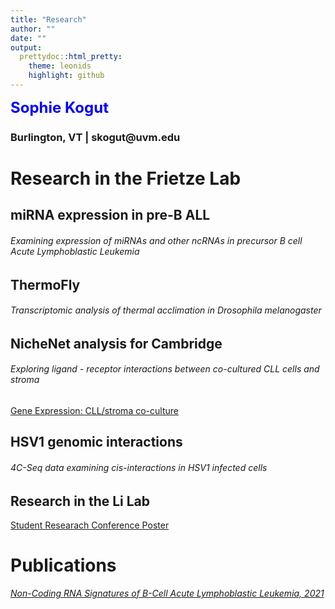 ```yaml
---
title: "Research"
author: ""
date: ""
output: 
  prettydoc::html_pretty:
    theme: leonids
    highlight: github
---
```

<font size= "5" color = "blue"> **Sophie Kogut**</font>

### Burlington, VT | skogut@uvm.edu

# Research in the Frietze Lab

## miRNA expression in pre-B ALL 
###### Examining expression of miRNAs and other ncRNAs in precursor B cell Acute Lymphoblastic Leukemia

## ThermoFly 
###### Transcriptomic analysis of thermal acclimation in Drosophila melanogaster

## NicheNet analysis for Cambridge
###### Exploring ligand - receptor interactions between co-cultured CLL cells and stroma

[Gene Expression: CLL/stroma co-culture](http://galaxy.med.uvm.edu:3838/sophiakogut/)

## HSV1 genomic interactions
###### 4C-Seq data examining cis-interactions in HSV1 infected cells

## Research in the Li Lab

[Student Researach Conference Poster](CFS PosterSRC2020.pdf)


# Publications

[*Non-Coding RNA Signatures of B-Cell Acute Lymphoblastic Leukemia, 2021*](https://pubmed.ncbi.nlm.nih.gov/33799946/)
